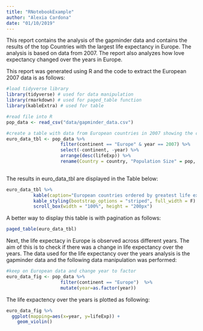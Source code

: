 ---
title: "RNotebookExample"
author: "Alexia Cardona"
date: "01/10/2019"
---

This report contains the analysis of the gapminder data and contains the results of the top Countries with the largest life expectancy in Europe.  The analysis is based on data from 2007.  The report also analyzes how love expectancy changed over the years in Europe.  

This report was generated using R and the code to extract the European 2007 data is as follows:

```{r intro-chunk, message=FALSE}
#load tidyverse library
library(tidyverse) # used for data manipulation
library(rmarkdown) # used for paged_table function
library(kableExtra) # used for table

#read file into R
pop_data <- read_csv("data/gapminder_data.csv")

#create a table with data from European countries in 2007 showing the countries with the largest life expectancy at the top 
euro_data_tbl <- pop_data %>% 
                    filter(continent == "Europe" & year == 2007) %>% 
                    select(-continent, -year) %>% 
                    arrange(desc(lifeExp)) %>% 
                    rename(Country = country, "Population Size" = pop, "Life Expectancy" = lifeExp, "GDP" = gdpPercap)
                    
```

The results in euro_data_tbl are displayed in the Table below:

```{r kable-chunk, echo=FALSE}
euro_data_tbl %>% 
          kable(caption="European countries ordered by greatest life expectancy from 2007 data") %>% 
          kable_styling(bootstrap_options = "striped", full_width = F) %>% 
          scroll_box(width = "100%", height = "200px")
```

A better way to display this table is with pagination as follows:

```{r paged-table-chunk, echo=FALSE}
paged_table(euro_data_tbl)
```

Next, the life expectacy in Europe is observed across different years.  The aim of this is to check if there was a change in life expectancy over the years.  The data used for the life expectancy over the years analysis is the gapminder data and the following data manipulation was performed:

```{r fig-data-chunk}
#keep on European data and change year to factor
euro_data_fig <- pop_data %>% 
                    filter(continent == "Europe")  %>% 
                    mutate(year=as.factor(year))
```

The life expactency over the years is plotted as following:

```{r fig-chunk, fig.cap="Life Expectancy in Europe over the years"}
euro_data_fig %>%
  ggplot(mapping=aes(x=year, y=lifeExp)) +
    geom_violin()
```



